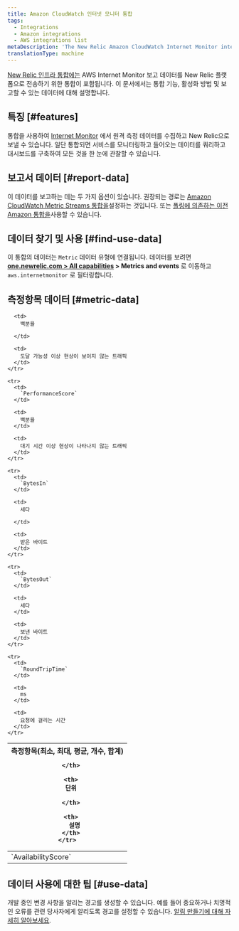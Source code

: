 ```yaml
---
title: Amazon CloudWatch 인터넷 모니터 통합
tags:
  - Integrations
  - Amazon integrations
  - AWS integrations list
metaDescription: 'The New Relic Amazon CloudWatch Internet Monitor integration: what data it reports, and how to enable it.'
translationType: machine
---
```


[New Relic 인프라 통합에는](/docs/infrastructure/integrations-getting-started/getting-started/introduction-infrastructure-integrations) AWS Internet Monitor 보고 데이터를 New Relic 플랫폼으로 전송하기 위한 통합이 포함됩니다. 이 문서에서는 통합 기능, 활성화 방법 및 보고할 수 있는 데이터에 대해 설명합니다.

## 특징 [#features]

통합을 사용하여 [Internet Monitor](https://docs.aws.amazon.com/AmazonCloudWatch/latest/monitoring/CloudWatch-InternetMonitor.html) 에서 원격 측정 데이터를 수집하고 New Relic으로 보낼 수 있습니다. 일단 통합되면 서비스를 모니터링하고 들어오는 데이터를 쿼리하고 대시보드를 구축하여 모든 것을 한 눈에 관찰할 수 있습니다.

## 보고서 데이터 [#report-data]

이 데이터를 보고하는 데는 두 가지 옵션이 있습니다. 권장되는 경로는 [Amazon CloudWatch Metric Streams 통합을](/docs/infrastructure/amazon-integrations/connect/aws-metric-stream)설정하는 것입니다. 또는 [폴링에 의존하는 이전 Amazon 통합을](/docs/infrastructure/infrastructure-integrations/cloud-integrations/configure-polling-frequency-data-collection-cloud-integrations)사용할 수 있습니다.

## 데이터 찾기 및 사용 [#find-use-data]

이 통합의 데이터는 `Metric` 데이터 유형에 연결됩니다. 데이터를 보려면 **[one.newrelic.com > All capabilities](https://one.newrelic.com/all-capabilities) > Metrics and events** 로 이동하고 `aws.internetmonitor` 로 필터링합니다.

## 측정항목 데이터 [#metric-data]

<table>
  <thead>
    <tr>
      <th style={{ width: "200px" }}>
        측정항목(최소, 최대, 평균, 개수, 합계)  

      </th>

      <th>
        단위  

      </th>

      <th>
        설명
      </th>
    </tr>
  </thead>

  <tbody>
    <tr>
      <td>
        `AvailabilityScore`
      </td>

      <td>
        백분율  

      </td>

      <td>
        도달 가능성 이상 현상이 보이지 않는 트래픽
      </td>
    </tr>

    <tr>
      <td>
        `PerformanceScore`
      </td>

      <td>
        백분율
      </td>

      <td>
        대기 시간 이상 현상이 나타나지 않는 트래픽
      </td>
    </tr>

    <tr>
      <td>
        `BytesIn`
      </td>

      <td>
        세다  

      </td>

      <td>
        받은 바이트
      </td>
    </tr>

    <tr>
      <td>
        `BytesOut`
      </td>

      <td>
        세다
      </td>

      <td>
        보낸 바이트
      </td>
    </tr>

    <tr>
      <td>
        `RoundTripTime`
      </td>

      <td>
        ms
      </td>

      <td>
        요청에 걸리는 시간
      </td>
    </tr>
  </tbody>
</table>

## 데이터 사용에 대한 팁 [#use-data]

개발 중인 변경 사항을 알리는 경고를 생성할 수 있습니다. 예를 들어 중요하거나 치명적인 오류를 관련 당사자에게 알리도록 경고를 설정할 수 있습니다. [알림 만들기에 대해 자세히 알아보세요](/docs/alerts-applied-intelligence/new-relic-alerts/learn-alerts/introduction-alerts).
